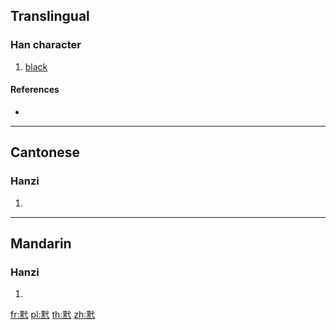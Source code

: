 {{character info/new}}
==Translingual==

===Han character===
{{Han char|rn=203|rad=黑|as=03|sn=15|four=63340|canj=WFIP}}

# [[black]]

====References====
* {{Han ref|kx=1519.010|dkj=48052|dj=2052.130|hdz=74744.010|uh=9ED3|ud=40659|bh=E8F1|bd=59633}}

----

==Cantonese==

===Hanzi===
{{yue-hanzi|jyut=|y=yit6}}

# {{defn|lang=yue|sort=黑03}}

----

==Mandarin==

===Hanzi===
{{cmn-hanzi|pin=[[yì]] ([[yi4]])|wg=i<sup>4</sup>}}

# {{defn|lang=cmn|sort=黑03}}

[[fr:黓]]
[[pl:黓]]
[[th:黓]]
[[zh:黓]]